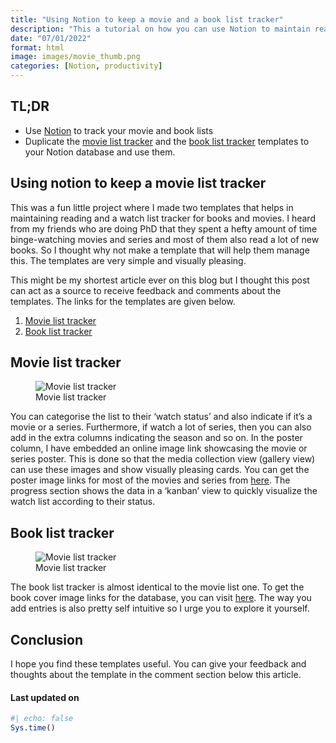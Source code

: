 ```yaml
---
title: "Using Notion to keep a movie and a book list tracker"
description: "This a tutorial on how you can use Notion to maintain reading and watch list tracker"
date: "07/01/2022"
format: html
image: images/movie_thumb.png
categories: [Notion, productivity]
---
```


## TL;DR

-   Use [Notion](https://www.notion.so/desktop) to track your movie and book lists
-   Duplicate the [movie list tracker](https://jeweljohnson.notion.site/c13997d07e0444bd9d3caf6d068a99b2?v=602485e9f6fe4357a1db88043cfd0450) and the [book list tracker](https://jeweljohnson.notion.site/9805efc31e5a4b39b1e29870f1febd1c?v=0cbadae558e140d7a7d339cb677f052f) templates to your Notion database and use them.

## Using notion to keep a movie list tracker

This was a fun little project where I made two templates that helps in maintaining reading and a watch list tracker for books and movies. I heard from my friends who are doing PhD that they spent a hefty amount of time binge-watching movies and series and most of them also read a lot of new books. So I thought why not make a template that will help them manage this. The templates are very simple and visually pleasing.

This might be my shortest article ever on this blog but I thought this post can act as a source to receive feedback and comments about the templates. The links for the templates are given below.

1.  [Movie list tracker](https://jeweljohnson.notion.site/c13997d07e0444bd9d3caf6d068a99b2?v=602485e9f6fe4357a1db88043cfd0450)
2.  [Book list tracker](https://jeweljohnson.notion.site/9805efc31e5a4b39b1e29870f1febd1c?v=0cbadae558e140d7a7d339cb677f052f)

## Movie list tracker

::: column-page
![Movie list tracker](images/movie.png)
:::

You can categorise the list to their 'watch status' and also indicate if it's a movie or a series. Furthermore, if watch a lot of series, then you can also add in the extra columns indicating the season and so on. In the poster column, I have embedded an online image link showcasing the movie or series poster. This is done so that the media collection view (gallery view) can use these images and show visually pleasing cards. You can get the poster image links for most of the movies and series from [here](https://www.movieposterdb.com/). The progress section shows the data in a 'kanban' view to quickly visualize the watch list according to their status.

## Book list tracker

::: column-page
![Movie list tracker](images/book.png)
:::

The book list tracker is almost identical to the movie list one. To get the book cover image links for the database, you can visit [here](https://www.goodreads.com/). The way you add entries is also pretty self intuitive so I urge you to explore it yourself.

## Conclusion

I hope you find these templates useful. You can give your feedback and thoughts about the template in the comment section below this article.

#### Last updated on {.unnumbered .unlisted}

```r
#| echo: false
Sys.time()
```

<a hidden href="https://info.flagcounter.com/ynrK"><img src="https://s11.flagcounter.com/count2/ynrK/bg_000000/txt_FFFFFF/border_F0F0F0/columns_5/maxflags_25/viewers_0/labels_1/pageviews_1/flags_0/percent_0/" alt="Flag Counter" border="0"/></a>
